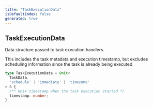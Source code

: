 ```yaml
---
title: "TaskExecutionData"
isDefaultIndex: false
generated: true
---
```



<!-- This file was generated from the CommandKit source. Do not modify. Instead, re-run the "docgen" script -->


## TaskExecutionData

<GenerationInfo sourceFile="packages/tasks/src/types.ts" sourceLine="73" packageName="@commandkit/tasks" />

Data structure passed to task execution handlers.

This includes the task metadata and execution timestamp, but excludes
scheduling information since the task is already being executed.

```ts title="Signature"
type TaskExecutionData = Omit<
  TaskData,
  'schedule' | 'immediate' | 'timezone'
> & {
  /** Unix timestamp when the task execution started */
  timestamp: number;
}
```
